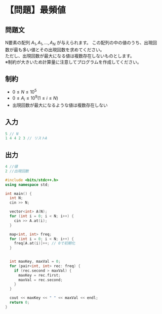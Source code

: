 # 【問題】最頻値

## 問題文
N要素の配列
$A_1 ,A_1 , \ldots ,A_N$
が与えられます。 この配列の中の値のうち、出現回数が最も多い値とその出現回数を求めてください。
<br/>ただし、出現回数が最大になる値は複数存在しないものとします。
<br/>※制約が大きいため計算量に注意してプログラムを作成してください。

## 制約
- $0 \le N \le 10^5$
- $0 \le A_i \le 10^9 (1 \le i \le N)$
- 出現回数が最大になるような値は複数存在しない


## 入力
```cpp
5 // N
1 4 4 2 3 // リストA
```

## 出力
```cpp
4 //値 
2 //出現回数
```

```cpp showLineNumbers filename="解答"
#include <bits/stdc++.h>
using namespace std;

int main() {
  int N;
  cin >> N;

  vector<int> A(N);
  for (int i = 0; i < N; i++) {
    cin >> A.at(i);
  }

  map<int, int> freq;
  for (int i = 0; i < N; i++) {
    freq[A.at(i)]++; // 0で初期化 
  }
  

  int maxKey, maxVal = 0;
  for (pair<int, int> rec: freq) {
    if (rec.second > maxVal) {
      maxKey = rec.first;
      maxVal = rec.second;
    }
  }

  cout << maxKey << " " << maxVal << endl;
  return 0;
}
```